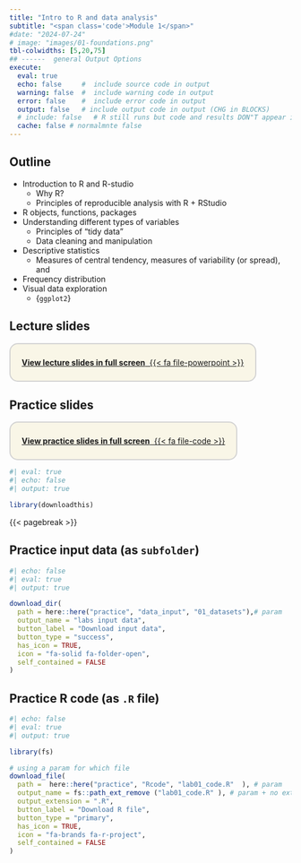 ```yaml
---
title: "Intro to R and data analysis"
subtitle: "<span class='code'>Module 1</span>"
#date: "2024-07-24"
# image: "images/01-foundations.png"
tbl-colwidths: [5,20,75]
## ------  general Output Options
execute:     
  eval: true
  echo: false     #  include source code in output
  warning: false  #  include warning code in output
  error: false    #  include error code in output
  output: false   # include output code in output (CHG in BLOCKS)
  # include: false   # R still runs but code and results DON"T appear in output  
  cache: false # normalmnte false
---
```



## Outline

+ Introduction to R and R-studio
  + Why R?
  + Principles of reproducible analysis with R + RStudio
+ R objects, functions, packages
+ Understanding different types of variables
  + Principles of “tidy data”
  + Data cleaning and manipulation
+ Descriptive statistics
  + Measures of central tendency, measures of variability (or spread), and
+ Frequency distribution
+ Visual data exploration
  + {`ggplot2`}
  
## Lecture slides

::: {.custom-border style="border: 2px solid lightgray; padding: 10px 20px; background-color: #f9f6e7; border-radius: 15px; display: inline-block; text-align: center; margin: auto;"}
<!-- [{{< fa file-powerpoint>}}&nbsp;**View lecture slides in full screen**](../lectures_slides/Lecture_01.pdf) -->
[**View lecture slides in full screen** &nbsp;{{< fa file-powerpoint >}}](../lectures_slides/Lecture_01.pdf)
:::

## Practice slides

::: {.custom-border style="border: 2px solid lightgray; padding: 10px 20px; background-color: #f9f6e7; border-radius: 15px; display: inline-block; text-align: center; margin: auto;"}
[**View practice slides in full screen** &nbsp;{{< fa file-code >}}](../practice/practice_slides/slides_lab01.html)
:::



\pagebreak

```r
#| eval: true
#| echo: false
#| output: true

library(downloadthis)
```

{{< pagebreak >}}

## Practice input data (as `subfolder`)

```r
#| echo: false
#| eval: true
#| output: true

download_dir(
  path = here::here("practice", "data_input", "01_datasets"),# param
  output_name = "labs input data",
  button_label = "Download input data",
  button_type = "success",
  has_icon = TRUE,
  icon = "fa-solid fa-folder-open",
  self_contained = FALSE
)
```


## Practice R code (as `.R` file)
```r
#| echo: false
#| eval: true
#| output: true

library(fs) 

# using a param for which file 
download_file(
  path =  here::here("practice", "Rcode", "lab01_code.R"  ), # param
  output_name = fs::path_ext_remove ("lab01_code.R" ), # param + no extension.... 
  output_extension = ".R",  
  button_label = "Download R file",
  button_type = "primary",
  has_icon = TRUE,
  icon = "fa-brands fa-r-project",
  self_contained = FALSE
)
```

